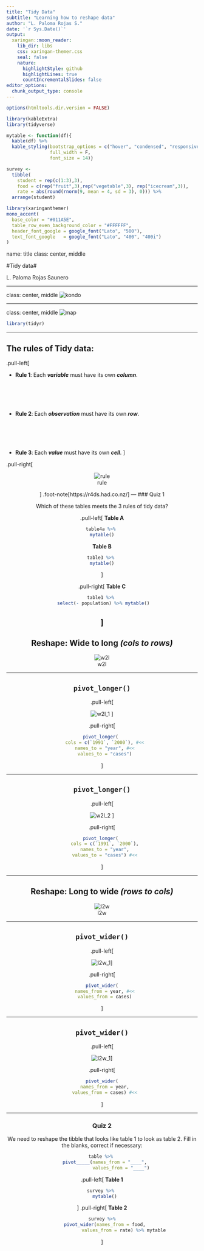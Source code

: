 ```yaml
---
title: "Tidy Data"
subtitle: "Learning how to reshape data"  
author: "L. Paloma Rojas S."
date: '`r Sys.Date()`'
output:
  xaringan::moon_reader:
    lib_dir: libs
    css: xaringan-themer.css
    seal: false
    nature:
      highlightStyle: github
      highlightLines: true
      countIncrementalSlides: false
editor_options: 
  chunk_output_type: console
---
```


```r
options(htmltools.dir.version = FALSE)

library(kableExtra)
library(tidyverse)

mytable <- function(df){
  kable(df) %>%
  kable_styling(bootstrap_options = c("hover", "condensed", "responsive"),
                full_width = F,
                font_size = 14)}

survey <-
  tibble(
    student = rep(c(1:3),3),
    food = c(rep("fruit",3),rep("vegetable",3), rep("icecream",3)),
    rate = abs(round(rnorm(9, mean = 4, sd = 3), 0))) %>% 
  arrange(student)
```


```r
library(xaringanthemer)
mono_accent(
  base_color = "#011A5E", 
  table_row_even_background_color = "#FFFFFF",
  header_font_google = google_font("Lato", "500"),
  text_font_google   = google_font("Lato", "400", "400i")
)
```

name: title
class: center, middle

#Tidy data#

L. Paloma Rojas Saunero


---

class: center, middle
![kondo](figs/mariakondo.jpg)

---

class: center, middle
![map](figs/map.png)
```r
library(tidyr)
```


---

## The rules of Tidy data:

.pull-left[

- **Rule 1**: Each **_variable_** must have its own **_column_**.
<br><br><br><br><br><br>
- **Rule 2**: Each **_observation_** must have its own **_row_**.
<br><br><br><br><br><br>
- **Rule 3**: Each **_value_** must have its own **_cell_**.
]

.pull-right[

<center>
![rule](figs/rules.png)
<center>
]
.foot-note[https://r4ds.had.co.nz/]
---
### Quiz 1

Which of these tables meets the 3 rules of tidy data?

.pull-left[
**Table A**
```r
table4a %>% 
mytable()
```

**Table B**
```r
table3 %>% 
mytable()
```

]

.pull-right[
**Table C**

```r
table1 %>% 
  select(- population) %>% mytable() 
```

]
---
## Reshape: Wide to long _(cols to rows)_

![w2l](figs/w2l_full.png)

---

## `pivot_longer()`

.pull-left[

![w2l_1](figs/w2l_step1.png)
]

.pull-right[

```r
pivot_longer( 
  cols = c(`1991`, `2000`), #<<
  names_to = "year", #<<
  values_to = "cases")
```
]

---

## `pivot_longer()`

.pull-left[

![w2l_2](figs/w2l_step2.png)
]

.pull-right[

```r
pivot_longer( 
  cols = c(`1991`, `2000`),
  names_to = "year",
  values_to = "cases") #<<
```
]

---

## Reshape: Long to wide _(rows to cols)_

![l2w](figs/l2w_full.png)

---

## `pivot_wider()`

.pull-left[

![l2w_1](figs/l2w_step1.png)]

.pull-right[

```r
pivot_wider(
  names_from = year, #<<
  values_from = cases)
```
]

---

## `pivot_wider()`

.pull-left[

![l2w_1](figs/l2w_step2.png)]

.pull-right[

```r
pivot_wider(
  names_from = year,
  values_from = cases) #<<
```
]

---
### Quiz 2

We need to reshape the tibble that looks like table 1 to look as table 2. Fill in the blanks, correct if necessary:
```r
table %>% 
  pivot_____(names_from = "____",
              values_from = "____")
```

.pull-left[
**Table 1**
```r
survey %>% 
  mytable()
```
]
.pull-right[
**Table 2**
```r
survey %>%
  pivot_wider(names_from = food,
                values_from = rate) %>% mytable
```
]
